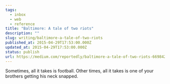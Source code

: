 ```yaml
---
tags:
  - inbox
  - web
  - reference
title: "Baltimore: A tale of two riots"
description: ""
slug: writing/baltimore-a-tale-of-two-riots
published_at: 2015-04-29T17:53:00.000Z
updated_at: 2015-04-29T17:53:00.000Z
status: publish
url: https://medium.com/reportedly/baltimore-a-tale-of-two-riots-669842b4603f
---
```

Sometimes, all it takes is football. Other times, all it takes is one of your brothers getting his neck snapped.

